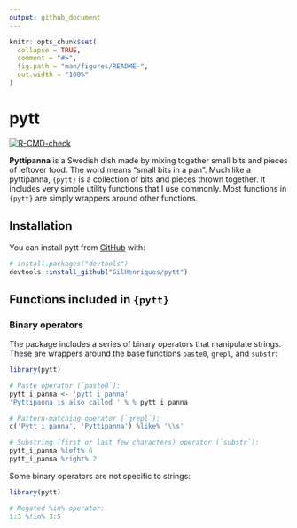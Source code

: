 ```yaml
---
output: github_document
---
```


<!-- README.md is generated from README.Rmd. Please edit that file -->

```r
knitr::opts_chunk$set(
  collapse = TRUE,
  comment = "#>",
  fig.path = "man/figures/README-",
  out.width = "100%"
)
```

# pytt

<!-- badges: start -->
[![R-CMD-check](https://github.com/GilHenriques/pytt/actions/workflows/R-CMD-check.yaml/badge.svg)](https://github.com/GilHenriques/pytt/actions/workflows/R-CMD-check.yaml)
<!-- badges: end -->

**Pyttipanna** is a Swedish dish made by mixing together small bits and pieces 
of leftover food. The word means "small bits in a pan". Much like a pyttipanna,
`{pytt}` is a collection of bits and pieces thrown together. It includes very
simple utility functions that I use commonly. Most functions in `{pytt}` are
simply wrappers around other functions. 

## Installation

You can install pytt from [GitHub](https://github.com/) with:

``` r
# install.packages("devtools")
devtools::install_github("GilHenriques/pytt")
```

## Functions included in `{pytt}`

### Binary operators

The package includes a series of binary operators that manipulate strings. 
These are wrappers around the base functions `paste0`, `grepl`, and `substr`:

```r
library(pytt)

# Paste operator (`paste0`):
pytt_i_panna <- 'pytt i panna'
'Pyttipanna is also called ' %_% pytt_i_panna

# Pattern-matching operator (`grepl`):
c('Pytt i panna', 'Pyttipanna') %like% '\\s'

# Substring (first or last few characters) operator (`substr`):
pytt_i_panna %left% 6
pytt_i_panna %right% 2
```

Some binary operators are not specific to strings:

```r
library(pytt)

# Negated %in% operator:
1:3 %!in% 3:5
```
